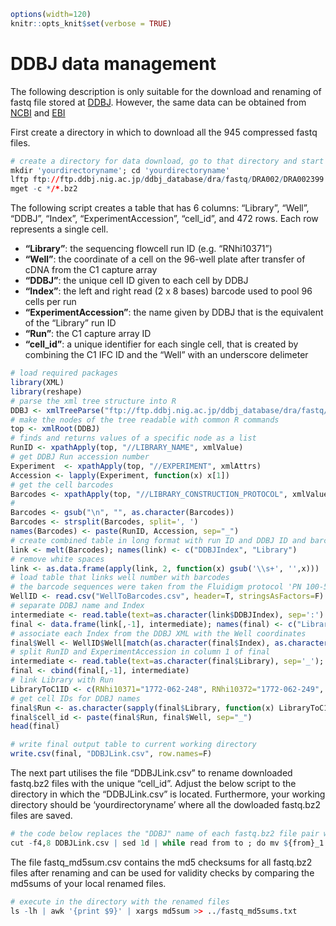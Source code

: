 ```r
options(width=120)
knitr::opts_knit$set(verbose = TRUE)
```

DDBJ data management
====================

The following description is only suitable for the download and renaming of fastq file stored at [DDBJ](http://trace.ddbj.nig.ac.jp/DRASearch/submission?acc=DRA002399). However, the same data can be obtained from [NCBI](http://www.ncbi.nlm.nih.gov/Traces/sra/?study=DRP002435) and [EBI](https://www.ebi.ac.uk/ena/data/view/DRP002435) 

First create a directory in which to download all the 945 compressed fastq files.

```r
# create a directory for data download, go to that directory and start the download of all fastq files from the 
mkdir 'yourdirectoryname'; cd 'yourdirectoryname'
lftp ftp://ftp.ddbj.nig.ac.jp/ddbj_database/dra/fastq/DRA002/DRA002399
mget -c */*.bz2
```

The following script creates a table that has 6 columns: "Library",  "Well", "DDBJ", "Index", "ExperimentAccession", "cell_id", and 472 rows. Each row represents a single cell. 

- **"Library"**: the sequencing flowcell run ID (e.g. "RNhi10371")
- **"Well"**: the coordinate of a cell on the 96-well plate after transfer of cDNA from the C1 capture array 
- **"DDBJ"**: the unique cell ID given to each cell by DDBJ
- **"Index"**: the left and right read (2 x 8 bases) barcode used to pool 96 cells per run
- **"ExperimentAccession"**: the name given by DDBJ that is the equivalent of the "Library" run ID 
- **"Run"**: the C1 capture array ID 
- **"cell_id"**: a unique identifier for each single cell, that is created by combining the C1 IFC ID and the "Well" with an underscore delimeter

```r
# load required packages
library(XML)
library(reshape)
# parse the xml tree structure into R
DDBJ <- xmlTreeParse("ftp://ftp.ddbj.nig.ac.jp/ddbj_database/dra/fastq/DRA002/DRA002399/DRA002399.experiment.xml", useInternal=T)
# make the nodes of the tree readable with common R commands
top <- xmlRoot(DDBJ)
# finds and returns values of a specific node as a list
RunID <- xpathApply(top, "//LIBRARY_NAME", xmlValue)
# get DDBJ Run accession number
Experiment  <- xpathApply(top, "//EXPERIMENT", xmlAttrs)
Accession <- lapply(Experiment, function(x) x[1])
# get the cell barcodes
Barcodes <- xpathApply(top, "//LIBRARY_CONSTRUCTION_PROTOCOL", xmlValue)
# 
Barcodes <- gsub("\n", "", as.character(Barcodes))
Barcodes <- strsplit(Barcodes, split=', ')
names(Barcodes) <- paste(RunID, Accession, sep="_")
# create combined table in long format with run ID and DDBJ ID and barcode
link <- melt(Barcodes); names(link) <- c("DDBJIndex", "Library")
# remove white spaces
link <- as.data.frame(apply(link, 2, function(x) gsub('\\s+', '',x)))
# load table that links well number with barcodes
# the barcode sequences were taken from the Fluidigm protocol 'PN 100-5950 A1' 
WellID <- read.csv("WellToBarcodes.csv", header=T, stringsAsFactors=F)
# separate DDBJ name and Index
intermediate <- read.table(text=as.character(link$DDBJIndex), sep=':')
final <- data.frame(link[,-1], intermediate); names(final) <- c("Library", "DDBJ", "Index")
# associate each Index from the DDBJ XML with the Well coordinates
final$Well <- WellID$Well[match(as.character(final$Index), as.character(WellID$Index))]
# split RunID and ExperimentAccession in column 1 of final
intermediate <- read.table(text=as.character(final$Library), sep='_'); names(intermediate) <- c("Library", "ExperimentAccession")
final <- cbind(final[,-1], intermediate)
# link Library with Run
LibraryToC1ID <- c(RNhi10371="1772-062-248", RNhi10372="1772-062-249", RNhi10395="1772-064-103", RNhi10396="1772-067-038", RNhi10397="1772-067-039")
# get cell IDs for DDBJ names
final$Run <- as.character(sapply(final$Library, function(x) LibraryToC1ID[x]))
final$cell_id <- paste(final$Run, final$Well, sep="_")
head(final)
```

```r
# write final output table to current working directory
write.csv(final, "DDBJLink.csv", row.names=F)
```

The next part utilises the file "DDBJLink.csv" to rename downloaded fastq.bz2 files with the unique "cell_id".
Adjust the below script to the directory in which the "DDBJLink.csv" is located. Furthermore, your working directory should be 'yourdirectoryname' where all the dowloaded fastq.bz2 files are saved. 

```r
# the code below replaces the "DDBJ" name of each fastq.bz2 file pair with the corresponding "cell_id"
cut -f4,8 DDBJLink.csv | sed 1d | while read from to ; do mv ${from}_1.fastq.bz2 ${to}.1.fastq.bz2 ; mv ${from}_2.fastq.bz2 ${to}.2.fastq.bz2; done
```

The file fastq_md5sum.csv contains the md5 checksums for all fastq.bz2 files after renaming and can be used for validity checks by comparing the md5sums of your local renamed files.

```r
# execute in the directory with the renamed files
ls -lh | awk '{print $9}' | xargs md5sum >> ../fastq_md5sums.txt
```
